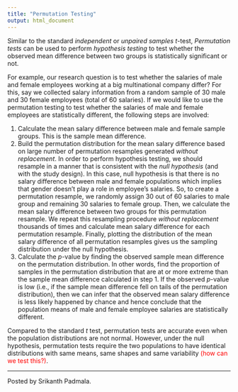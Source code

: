 ```yaml
---
title: "Permutation Testing"
output: html_document
---
```



Similar to the standard *independent* or *unpaired samples* *t*-test, *Permutation tests* can be used to perform *hypothesis testing* to test whether the observed mean difference between two groups is statistically significant or not.

For example, our research question is to test whether the salaries of male and female employees working at a big multinational company differ? For this, say we collected salary information from a random sample of $30$ male and $30$ female employees (total of $60$ salaries). If we would like to use the permutation testing to test whether the salaries of male and female employees are statistically different, the following steps are involved:

1. Calculate the mean salary difference between male and female sample groups. This is the sample mean difference.
2. Build the permutation distribution for the mean salary difference based on large number of permutation resamples generated *without replacement*. In order to perform hypothesis testing, we should resample in a manner that is consistent with the *null hypothesis* (and with the study design). In this case, null hypothesis is that there is no salary difference between male and female populations which implies that gender doesn’t play a role in employee’s salaries. So, to create a permutation resample, we randomly assign $30$ out of $60$ salaries to male group and remaining $30$ salaries to female group. Then, we calculate the mean salary difference between two groups for this permutation resample. We repeat this resampling procedure *without replacement* thousands of times and calculate mean salary difference for each permutation resample. Finally, plotting the distribution of the mean salary difference of all permutation resamples gives us the sampling distribution under the null hypothesis.
3. Calculate the *p*-value by finding the observed sample mean difference on the permutation distribution. In other words, find the proportion of samples in the permutation distribution that are at or more extreme than the sample mean difference calculated in step $1$. If the observed *p*-value is low (i.e., if the sample mean difference fell on tails of the permutation distribution), then we can infer that the observed mean salary difference is less likely happened by chance and hence conclude that the population means of male and female employee salaries are statistically different.

Compared to the standard *t* test, permutation tests are accurate even when the population distributions are not normal. However, under the null hypothesis, permutation tests require the two populations to have identical distributions with same means, same shapes and same variability <span style="color:red">(how can we test this?)</span>.

***

Posted by Srikanth Padmala.